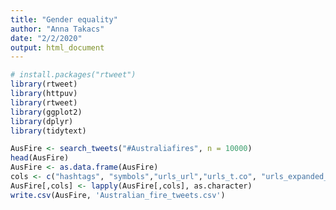 ```yaml
---
title: "Gender equality"
author: "Anna Takacs"
date: "2/2/2020"
output: html_document
---
```

```r
# install.packages("rtweet")
library(rtweet)
library(httpuv)
library(rtweet)
library(ggplot2)
library(dplyr)
library(tidytext)
```

```r
AusFire <- search_tweets("#Australiafires", n = 10000)
head(AusFire)
AusFire <- as.data.frame(AusFire)
cols <- c("hashtags", "symbols","urls_url","urls_t.co", "urls_expanded_url", "media_url", "media_t.co", "media_expanded_url", "media_type", "ext_media_url", "ext_media_t.co", "ext_media_expanded_url", "ext_media_type", "mentions_user_id", "mentions_screen_name", "geo_coords", "coords_coords", "bbox_coords")
AusFire[,cols] <- lapply(AusFire[,cols], as.character)
write.csv(AusFire, 'Australian_fire_tweets.csv')
```







